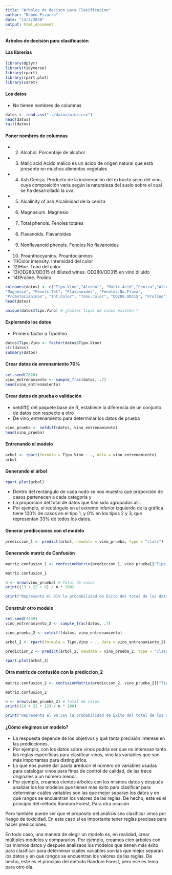 ```yaml
---
title: "Arboles de decison para Clasificacion"
author: "Rubén Pizarro"
date: "13/3/2020"
output: html_document
---
```


#### Árboles de decisión para clasificación

#### Las librerías
```r
library(dplyr)
library(tidyverse)
library(rpart)
library(rpart.plot)
library(caret)
```

#### Los datos
* No tienen nombres de columnas
```r
datos <- read.csv("../datos/wine.csv")
head(datos)
tail(datos)
```

#### Poner nombres de columnas
* 2) Alcohol. Porcentaje de alcohol
* 3) Malic acid Acido málico es un ácido de origen natural que está presente en muchos alimentos vegetales
*	4) Ash Ceniza. Producto de la incineración del extracto seco del vino, cuya composición varía según la naturaleza del suelo sobre el cual se ha desarrollado la uva.
* 5) Alcalinity of ash  Alcalinidad de la ceniza
*	6) Magnesium. Magnesio
* 7) Total phenols. Fenoles totales
*	8) Flavanoids. Flavanoides
*	9) Nonflavanoid phenols. Fenoles No flavanoides
*	10) Proanthocyanins. Proantocianinos
* 11)Color intensity. Intensidad del color
*	12)Hue. Tono del color
*	13)OD280/OD315 of diluted wines. OD280/OD315 en vino diluido
*	14)Proline. Prolino
```r
colnames(datos) <- c("Tipo.Vino","Alcohol", "Malic.Acid","Ceniza","Alcal.Ceniza",
"Magnesio", "Fenols.Tot", "Flavanoides", "Fenoles.No.Flava",
"Proantocianinos", "Int.Color", "Tono.Color", "OD280.OD315", "Prolino")
head(datos)

unique(datos$Tipo.Vino) # ¿Cuáles tipos de vinos existen ?
```

#### Explorando los datos
* Primero factor a TipoVino
```r
datos$Tipo.Vino <- factor(datos$Tipo.Vino)
str(datos)
summary(datos)
```

#### Crear datos de enrenamiento 70%
```r
set.seed(2020)
vino_entrenamiento <- sample_frac(datos, .7)
head(vino_entrenamiento)
```

#### Crear datos de prueba o validación
* setdiff() del paquete base de R, establece la diferencia de un conjunto de datos con respecto a otro
* De vino_entrenamiento para determinar los datos de prueba
```r
vino_prueba <- setdiff(datos, vino_entrenamiento)
head(vino_prueba)
```


#### Entrenando el modelo
```r
arbol <- rpart(formula = Tipo.Vino ~ ., data = vino_entrenamiento)
arbol
```

#### Generando el árbol
```r
rpart.plot(arbol)
```
* Dentro del rectángulo de cada nodo se nos muestra qué proporción de casos pertenecen a cada categoría y
* La proporción del total de datos que han sido agrupados allí. 
* Por ejemplo, el rectángulo en el extremo inferior izquierdo de la gráfica tiene 100% de casos en el tipo 1, y 0% en los tipos 2 y 3, que representan 33% de todos los datos.


#### Generar predicciones con el modelo
```r
prediccion_1 <- predict(arbol, newdata = vino_prueba, type = "class")
```

#### Generando matriz de Confusión
```r
matriz.confusion_1 <- confusionMatrix(prediccion_1, vino_prueba[["Tipo.Vino"]])

matriz.confusion_1

n <- nrow(vino_prueba) # Total de casos
print((13 + 22 + 8) / n * 100)

print("Representa el 81% la probabilidad de Éxito del total de los datos")
```

#### Construir otro modelo
```r
set.seed(7439)
vino_entrenamiento_2 <- sample_frac(datos, .7)

vino_prueba_2 <- setdiff(datos, vino_entrenamiento)

arbol_2 <- rpart(formula = Tipo.Vino ~ ., data = vino_entrenamiento_2)

prediccion_2 <- predict(arbol_2, newdata = vino_prueba_2, type = "class")

rpart.plot(arbol_2)
```

#### Otra matriz de confusión con la prediccion_2
```r
matriz.confusion_2 <- confusionMatrix(prediccion_2, vino_prueba_2[["Tipo.Vino"]])

matriz.confusion_2

n <- nrow(vino_prueba_2) # Total de casos
print((14 + 22 + 12) / n * 100)

print("Representa el 90.56% la probabilidad de Éxito del total de los datos")
```


#### ¿Cómo elegimos un modelo?
* La respuesta depende de los objetivos y qué tanta precisión interese en las predicciones.
* Por ejemplo, con los datos sobre vinos podría ser que no interesan tanto las reglas específicas para clasificar vinos, sino las variables que son más importantes para distinguirlos. 
* Lo que nos puede dar pauta areducir el número de variables usadas para catalogar vinos para fines de control de calidad, de las trece originales a un número menor.
* Por ejemplo, creamos cientos árboles con los mismos datos y después analizar los los modelos que tienen más éxito para clasificar para determinar cuáles variables son las que mejor separan los datos y en qué rangos se encuentran los valores de las reglas. De hecho, este es el principio del método Random Forest, Para otra ocasión


Pero también puede ser que el propósito del análisis sea clasificar vinos por riesgo de toxicidad. En este caso sí es importante tener reglas precisas para hacer predicciones.

En todo caso, una manera de elegir un modelo es, en realidad, crear múltiples modelos y compararlos. Por ejemplo, creamos cien árboles con los mismos datos y después analizaos los modelos que tienen más éxito para clasificar para determinar cuáles variables son las que mejor separan los datos y en qué rangos se encuentran los valores de las reglas. De hecho, este es el principio del método Random Forest, pero ese es tema para otro día.
